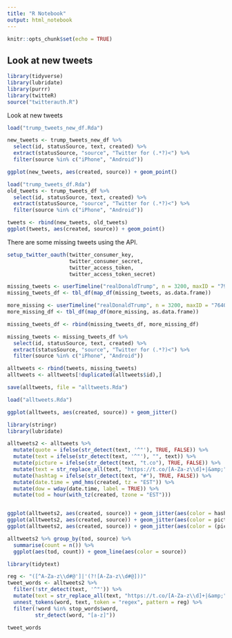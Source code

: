 ```yaml
---
title: "R Notebook"
output: html_notebook
---
```


```r
knitr::opts_chunk$set(echo = TRUE)
```

## Look at new tweets

```r
library(tidyverse)
library(lubridate)
library(purrr)
library(twitteR)
source("twitterauth.R")
```


Look at new tweets

```r

load("trump_tweets_new_df.Rda")

new_tweets <- trump_tweets_new_df %>%
  select(id, statusSource, text, created) %>%
  extract(statusSource, "source", "Twitter for (.*?)<") %>%
  filter(source %in% c("iPhone", "Android"))
```

```r
ggplot(new_tweets, aes(created, source)) + geom_point()
```
```r
load("trump_tweets_df.Rda")
old_tweets <- trump_tweets_df %>%
  select(id, statusSource, text, created) %>%
  extract(statusSource, "source", "Twitter for (.*?)<") %>%
  filter(source %in% c("iPhone", "Android"))

tweets <- rbind(new_tweets, old_tweets)
ggplot(tweets, aes(created, source)) + geom_point()
```

There are some missing tweets using the API. 

```r
setup_twitter_oauth(twitter_consumer_key,
                    twitter_consumer_secret,
                    twitter_access_token,
                    twitter_access_token_secret)

missing_tweets <- userTimeline("realDonaldTrump", n = 3200, maxID = "797812048805695488")
missing_tweets_df <- tbl_df(map_df(missing_tweets, as.data.frame))

more_missing <- userTimeline("realDonaldTrump", n = 3200, maxID = "764053208394182656")
more_missing_df <- tbl_df(map_df(more_missing, as.data.frame))

missing_tweets_df <- rbind(missing_tweets_df, more_missing_df)

missing_tweets <- missing_tweets_df %>%
  select(id, statusSource, text, created) %>%
  extract(statusSource, "source", "Twitter for (.*?)<") %>%
  filter(source %in% c("iPhone", "Android"))

alltweets <- rbind(tweets, missing_tweets) 
alltweets <- alltweets[!duplicated(alltweets$id),]

save(alltweets, file = "alltweets.Rda")
```

```r
load("alltweets.Rda")

ggplot(alltweets, aes(created, source)) + geom_jitter()
```
```r
library(stringr)
library(lubridate)

alltweets2 <- alltweets %>% 
  mutate(quote = ifelse(str_detect(text, '^"'), TRUE, FALSE)) %>% 
  mutate(text = ifelse(str_detect(text, '^"'), "", text)) %>% 
  mutate(picture = ifelse(str_detect(text, "t.co"), TRUE, FALSE)) %>% 
  mutate(text = str_replace_all(text, "https://t.co/[A-Za-z\\d]+|&amp;", "")) %>% 
  mutate(hashtag = ifelse(str_detect(text, "#"), TRUE, FALSE)) %>% 
  mutate(date.time = ymd_hms(created, tz = "EST")) %>% 
  mutate(dow = wday(date.time, label = TRUE)) %>% 
  mutate(tod = hour(with_tz(created, tzone = "EST")))



```

```r
ggplot(alltweets2, aes(created, source)) + geom_jitter(aes(color = hashtag))
ggplot(alltweets2, aes(created, source)) + geom_jitter(aes(color = picture)) 
ggplot(alltweets2, aes(created, source)) + geom_jitter(aes(color = (picture | hashtag)))
```

```r
alltweets2 %>% group_by(tod, source) %>% 
  summarise(count = n()) %>% 
  ggplot(aes(tod, count)) + geom_line(aes(color = source))

```

```r
library(tidytext)

reg <- "([^A-Za-z\\d#@']|'(?![A-Za-z\\d#@]))"
tweet_words <- alltweets2 %>%
  filter(!str_detect(text, '^"')) %>%
  mutate(text = str_replace_all(text, "https://t.co/[A-Za-z\\d]+|&amp;", "")) %>%
  unnest_tokens(word, text, token = "regex", pattern = reg) %>%
  filter(!word %in% stop_words$word,
         str_detect(word, "[a-z]"))

tweet_words


```

